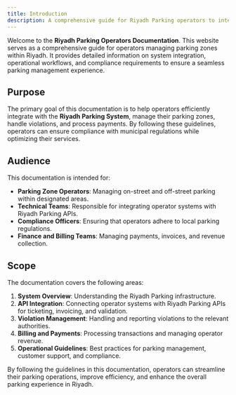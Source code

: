 ```yaml
---
title: Introduction
description: A comprehensive guide for Riyadh Parking operators to integrate, manage, and optimize their parking services.
---
```


Welcome to the **Riyadh Parking Operators Documentation**. This website serves as a comprehensive guide for operators managing parking zones within Riyadh. It provides detailed information on system integration, operational workflows, and compliance requirements to ensure a seamless parking management experience.

## Purpose

The primary goal of this documentation is to help operators efficiently integrate with the **Riyadh Parking System**, manage their parking zones, handle violations, and process payments. By following these guidelines, operators can ensure compliance with municipal regulations while optimizing their services.

## Audience

This documentation is intended for:

- **Parking Zone Operators**: Managing on-street and off-street parking within designated areas.
- **Technical Teams**: Responsible for integrating operator systems with Riyadh Parking APIs.
- **Compliance Officers**: Ensuring that operators adhere to local parking regulations.
- **Finance and Billing Teams**: Managing payments, invoices, and revenue collection.

## Scope

The documentation covers the following areas:

1. **System Overview**: Understanding the Riyadh Parking infrastructure.
2. **API Integration**: Connecting operator systems with Riyadh Parking APIs for ticketing, invoicing, and validation.
3. **Violation Management**: Handling and reporting violations to the relevant authorities.
4. **Billing and Payments**: Processing transactions and managing operator revenue.
5. **Operational Guidelines**: Best practices for parking management, customer support, and compliance.

<Note title="Enhancing Parking Operations"> 
By following the guidelines in this documentation, operators can streamline their parking operations, improve efficiency, and enhance the overall parking experience in Riyadh.
</Note>

